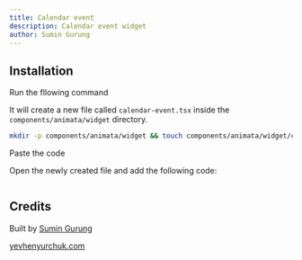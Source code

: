 ```yaml
---
title: Calendar event
description: Calendar event widget
author: Sumin Gurung
---
```


<ComponentPreview name="widget-calendar-event--docs" />

## Installation

<Steps>
<Step>Run the fllowing command</Step>

It will create a new file called `calendar-event.tsx` inside the `components/animata/widget` directory.

```bash
mkdir -p components/animata/widget && touch components/animata/widget/calendar-event.tsx
```

<Step>Paste the code</Step>

Open the newly created file and add the following code:

```jsx file=<rootDir>/animata/widget/calendar-event.tsx

```

</Steps>

## Credits

Built by [Sumin Gurung](https://github.com/GrgSumin)

[yevhenyurchuk.com](https://yevhenyurchuk.com/)
